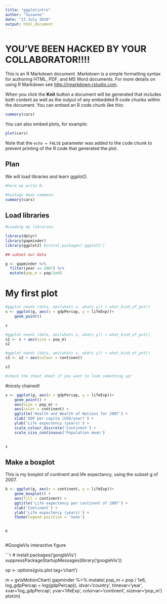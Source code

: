 ```yaml
---
title: "ggplotintro"
author: "Susanne"
date: "13 July 2016"
output: html_document
---
```

# YOU'VE BEEN HACKED BY YOUR COLLABORATOR!!!!


This is an R Markdown document. Markdown is a simple formatting syntax for authoring HTML, PDF, and MS Word documents. For more details on using R Markdown see <http://rmarkdown.rstudio.com>.

When you click the **Knit** button a document will be generated that includes both content as well as the output of any embedded R code chunks within the document. You can embed an R code chunk like this:

```r
summary(cars)
```

You can also embed plots, for example:

```r
plot(cars)
```

Note that the `echo = FALSE` parameter was added to the code chunk to prevent printing of the R code that generated the plot.

## Plan

We will load libraries and learn ggplot2.

```r
#here we write R.

#hastags mean comment.
summary(cars)
```

## Load libraries
```r
#Loading my libraries.

library(dplyr)
library(gapminder)
library(ggplot2) #instal.packages('ggplot2')

## subset our data

g <- gapminder %>%
  filter(year == 2007) %>%
  mutate(pop_m = pop/1e6)

```

# My first plot

```r

#ggplot needs (data, aes(whats x, whats y)) + what_kind_of_pot()
s <- ggplot(g, aes(x = gdpPercap, y = lifeExp))+
    geom_point()

s
```

```r

#ggplot needs (data, aes(whats x, whats y)) + what_kind_of_pot()
s2 <- s + aes(size = pop_m)
s2
```

```r

#ggplot needs (data, aes(whats x, whats y)) + what_kind_of_pot()
s3 <- s2 + aes(colour = continent)

s3

#check the cheat sheet if you want to look something up!
```

#nicely chained!

```r

s <- ggplot(g, aes(x = gdpPercap, y = lifeExp))+
    geom_point() +
    aes(size = pop_m) +
    aes(color = continent) +
    ggtitle('Health and Wealth of Nations for 2007') +
    xlab('GDP per capita (USD/year)') +
    ylab('Life expectency (years)') +
    scale_colour_discrete('Continent') +
    scale_size_continuous('Population mean')
    

s

```

## Make a boxplot

This is my boxplot of continent and life expectancy, using the subset g of 2007.

```r
b <- ggplot(g, aes(x = continent, y = lifeExp))+
    geom_boxplot() +
    aes(fill = continent) +
    ggtitle('Life expectancy per continent of 2007') +
    xlab('Continent') +
    ylab('Life expectency (years)') +
    theme(legend.position = 'none')

    
b



```

#GoogleVis interactive figure

```r

# install.packages('googleVis')
suppressPackageStartupMessages(library('googleVis'))

op <- options(gvis.plot.tag='chart')

m = gvisMotionChart(
  gapminder %>%
    mutate(
      pop_m = pop / 1e6,
      log_gdpPercap = log(gdpPercap)), 
  idvar='country', 
  timevar='year', 
  xvar='log_gdpPercap', 
  yvar='lifeExp', 
  colorvar='continent',
  sizevar='pop_m')
plot(m)


